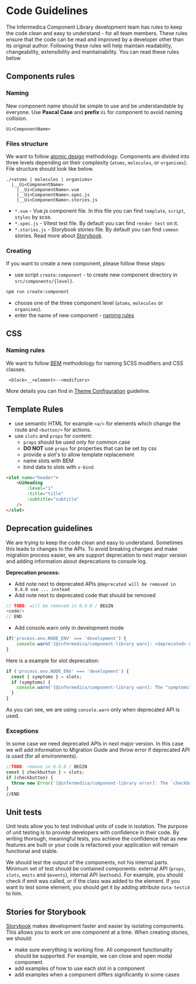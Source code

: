 <!-- TODO: Add custom patterns and filter TODO items https://www.jetbrains.com/help/idea/using-todo.html#add_pattern_filter_todo -->
<!-- TODO: Add helper for deprecation warn. -->

<Meta title="Getting Started/Development Guide/Code Guidelines"/>

# Code Guidelines
The Infermedica Component Library development team has rules to keep the code clean and easy to understand - for all team members.
These rules ensure that the code can be read and improved by a developer other than its original author. Following these rules
will help maintain readability, changeability, extensibility and maintainability. You can read these rules below

<PageOutline/>

## Components rules
### Naming
New component name should be simple to use and be understandable by everyone. Use **Pascal Case** and **prefix** `Ui` for component to avoid naming collision.
```
Ui<ComponentName>
```

### Files structure
We want to follow [atomic design](https://atomicdesign.bradfrost.com/chapter-2/) methodology. Components are divided into three
levels depending on their complexity (`atoms`, `molecules`, or `organisms`). File structure should look like below.
```
./<atoms | molecules | organisms>
  |__Ui<ComponentName>
    |__Ui<ComponentName>.vue
    |__Ui<ComponentName>.spec.js
    |__Ui<ComponentName>.stories.js
```
- `*.vue` - Vue.js component file. In this file you can find `template`, `script`, `styles` by scss.
- `*.spec.js` - Vitest test file. By default you can find `render test` on it.
- `*.stories.js` - Storybook stories file. By default you can find `common` stories. Read more about [Storybook](https://storybook.js.org/).

### Creating
If you want to create a new component, please follow these steps:
- use script `create:component` - to create new component directory in `src/components/{level}`.
```bash
npm run create:component
```
- choose one of the three component level (`atoms`, `molecules` or `organisms`).
- enter the name of new component - <a href="#naming">naming rules</a>

## CSS
### Naming rules
We want to follow [BEM](http://getbem.com/introduction/) methodology for naming SCSS modifiers and CSS classes.
```
 <block>__<element>--<modifiers>
```
More details you can find in [Theme Configuration](/docs/getting-started-development-guide-theme-configuration--page) guideline.

## Template Rules
- use semantic HTML for example `<a/>` for elements which change the route and `<button/>` for actions.
- use `slots` and `props` for content:
    - `props` should be used only for common case
    - **DO NOT** use `props` for properties that can be set by css
    - provide a slot's to allow template replacement
    - name slots with BEM
    - bind data to slots with `v-bind`
``` html
<slot name="header">
    <UiHeading
        :level="1"
        :title="title"
        :subtitle="subtitle"
    />
</slot>
```

## Deprecation guidelines
We are trying to keep the code clean and easy to understand. Sometimes this leads to changes to the APIs. To avoid breaking changes and make migration process easier,
we are support deprecation to next major version and adding information about deprecations to console log.

**Deprecation process:**
* Add note next to deprecated APIs `@deprecated will be removed in 0.4.0 use ... instead`
* Add note next to deprecated code that should be removed

```js
// TODO: will be removed in 0.4.0 / BEGIN
<code/>
// END
```
* Add console.warn only in development mode
```js
if('process.env.NODE_ENV' === 'development') {
    console.warn('[@infermedica/component-library warn]: <deprecated> will be removed in <version>. Please use <new> instead.');
}
```
Here is a example for slot deprecation:
```js
if ('process.env.NODE_ENV' === 'development') {
  const { symptoms } = slots;
  if (symptoms) {
    console.warn('[@infermedica/component-library warn]: The "symptoms" slot is deprecated and will be removed in v0.4.0. Please use "details" slot instead.');
  }
}
```
As you can see, we are using `console.warn` only when deprecated API is used.

### Exceptions
In some case we need deprecated APIs in next major version. In this case we will add information to Migration Guide and throw error if deprecated API is used (for all environments).

```js
//TODO: remove in 0.6.0 / BEGIN
const { checkbutton } = slots;
if (checkbutton) {
  throw new Error('[@infermedica/component-library error]: The `checkbotton` slot is deprecated and removed. Please use `checkbox` slot instead.');
}
//END
```

## Unit tests
Unit tests allow you to test individual units of code in isolation. The purpose of unit testing is to provide developers with confidence in their code. By writing thorough,
meaningful tests, you achieve the confidence that as new features are built or your code is refactored your application will remain functional and stable.

We should test the output of the components, not his internal parts. Minimum set of test should be contained components: external API (`props`, `slots`, `emits` and `$events`),
internal API (`methods`). For example, you should check if emit was called, or if the class was added to the element. If you want to test some element, you should get it by
adding attribute `data-testid` to him.

## Stories for Storybook
[Storybook](https://storybook.js.org/) makes development faster and easier by isolating components. This allows you to work on one component at a time. When creating stories, we should:
- make sure everything is working fine. All component functionality should be supported. For example, we can close and open modal component.
- add examples of how to use each slot in a component
- add examples when a component differs significantly in some cases
